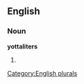 
==English==

===Noun===
'''yottaliters'''

# {{plural of|[[yottaliter]]}}

[[Category:English plurals]]